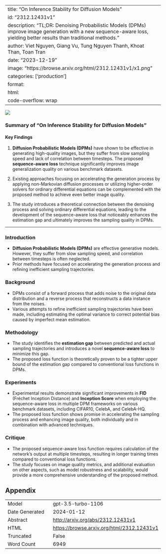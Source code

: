 
---
title: "On Inference Stability for Diffusion Models"
id: "2312.12431v1"
description: "TL;DR: Denoising Probabilistic Models (DPMs) improve image generation with a new sequence-aware loss, yielding better results than traditional methods."
author: Viet Nguyen, Giang Vu, Tung Nguyen Thanh, Khoat Than, Toan Tran
date: "2023-12-19"
image: "https://browse.arxiv.org/html/2312.12431v1/x1.png"
categories: ['production']
format:
  html:
    code-overflow: wrap
---

![](https://browse.arxiv.org/html/2312.12431v1/x1.png)

### Summary of "On Inference Stability for Diffusion Models"

#### Key Findings
1. **Diffusion Probabilistic Models (DPMs)** have shown to be effective in generating high-quality images, but they suffer from slow sampling speed and lack of correlation between timesteps. The proposed **sequence-aware loss** technique significantly improves image generalization quality on various benchmark datasets.
  
2. Existing approaches focusing on accelerating the generation process by applying non-Markovian diffusion processes or utilizing higher-order solvers for ordinary differential equations can be complemented with the proposed method to achieve even better image quality.

3. The study introduces a theoretical connection between the denoising process and solving ordinary differential equations, leading to the development of the sequence-aware loss that noticeably enhances the estimation gap and ultimately improves the sampling quality in DPMs.

---

### Introduction
- **Diffusion Probabilistic Models (DPMs)** are effective generative models. However, they suffer from slow sampling speed, and correlation between timesteps is often neglected.
- Prior methods have focused on accelerating the generation process and refining inefficient sampling trajectories.

### Background
- DPMs consist of a forward process that adds noise to the original data distribution and a reverse process that reconstructs a data instance from the noises.
- Various attempts to refine inefficient sampling trajectories have been made, including estimating the optimal variance to correct potential bias caused by imperfect mean estimation.

### Methodology
- The study identifies the **estimation gap** between predicted and actual sampling trajectories and introduces a novel **sequence-aware loss** to minimize this gap.
- The proposed loss function is theoretically proven to be a tighter upper bound of the estimation gap compared to conventional loss functions in DPMs.

### Experiments
- Experimental results demonstrate significant improvements in **FID** (Fréchet Inception Distance) and **Inception Score** when employing the sequence-aware loss in multiple DPM frameworks on various benchmark datasets, including CIFAR10, CelebA, and CelebA-HQ.
- The proposed loss function shows promise in accelerating the sampling process and enhancing image quality, both individually and in combination with advanced techniques.

### Critique
- The proposed sequence-aware loss function requires calculation of the network's output at multiple timesteps, resulting in longer training times compared to conventional loss functions.
- The study focuses on image quality metrics, and additional evaluation on other aspects, such as model robustness and scalability, would provide a more comprehensive understanding of the proposed method.

## Appendix

|          |          |
|----------|----------|
| Model     | gpt-3.5-turbo-1106       |
| Date Generated     | 2024-01-12       |
| Abstract | [http://arxiv.org/abs/2312.12431v1](http://arxiv.org/abs/2312.12431v1)        |
| HTML     | [https://browse.arxiv.org/html/2312.12431v1](https://browse.arxiv.org/html/2312.12431v1)       |
| Truncated       | False       |
| Word Count       | 6949       |